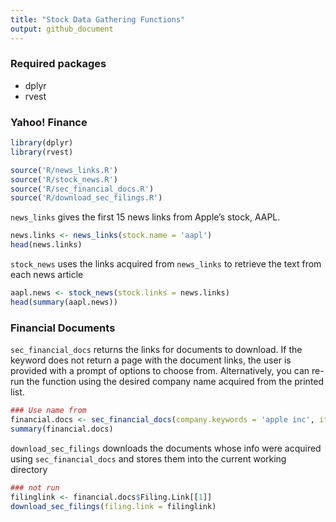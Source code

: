 ```yaml
---
title: "Stock Data Gathering Functions"
output: github_document
---
```


### Required packages
- dplyr
- rvest

### Yahoo! Finance

```r
library(dplyr)
library(rvest)

source('R/news_links.R')
source('R/stock_news.R')
source('R/sec_financial_docs.R')
source('R/download_sec_filings.R')
```

`news_links` gives the first 15 news links from Apple's stock, AAPL.

```r
news.links <- news_links(stock.name = 'aapl')
head(news.links)
```

`stock_news` uses the links acquired from `news_links` to retrieve the text from each news article 

```r
aapl.news <- stock_news(stock.links = news.links)
head(summary(aapl.news))
```

### Financial Documents

`sec_financial_docs` returns the links for documents to download. If the keyword does not return a page with the document links, the user is provided with a prompt of options to choose from. Alternatively, you can re-run the function using the desired company name acquired from the printed list.

```r
### Use name from 
financial.docs <- sec_financial_docs(company.keywords = 'apple inc', items.per.page = 10)
summary(financial.docs)
```

`download_sec_filings` downloads the documents whose info were acquired using `sec_financial_docs` and stores them into the current working directory

```r
### not run
filinglink <- financial.docs$Filing.Link[[1]]
download_sec_filings(filing.link = filinglink)
```
